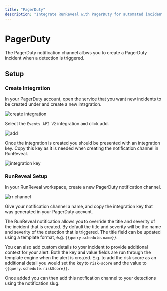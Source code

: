 ```yaml
---
title: "PagerDuty"
description: "Integrate RunReveal with PagerDuty for automated incident creation from security detections. Configure Events API V2 integration and custom incident details."
---
```



# PagerDuty

The PagerDuty notification channel allows you to create a PagerDuty incident when a detection is triggered.

## Setup 
<Steps>

### Create Integration

In your PagerDuty account, open the service that you want new incidents to be created under and create a new integration.

![create integration](/pagerduty-1.png)

Select the `Events API V2` integration and click add.

![add](/pagerduty-2.png)

Once the integration is created you should be presented with an integration key. Copy this key as it is needed when creating the notification channel in RunReveal.

![integration key](/pagerduty-3.png)

### RunReveal Setup

In your RunReveal workspace, create a new PagerDuty notification channel.

![rr channel](/pagerduty-4.png)

Give your notification channel a name, and copy the integration key that was generated in your PagerDuty account.

The RunReveal notification allows you to override the title and severity of the incident that is created. 
By default the title and severity will be the name and severity of the detection that is triggered.
The title field can be updated using a template format, e.g. `{{query.schedule.name}}`.

You can also add custom details to your incident to provide additional context for your alert. Both the key and value fields are run through the template engine when the alert is created.
E.g. to add the risk score as an additional detail you would set the key to `risk-score` and the value to `{{query.schedule.riskScore}}`.

Once added you can then add this notification channel to your detections using the notification slug.

</Steps>

